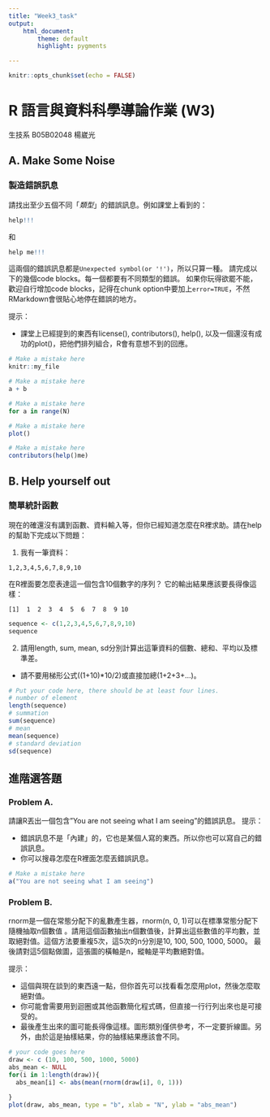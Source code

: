 ```yaml
---
title: "Week3_task"
output: 
    html_document:
        theme: default
        highlight: pygments

---
```


```r
knitr::opts_chunk$set(echo = FALSE)
```

R 語言與資料科學導論作業 (W3)
=============================

生技系 B05B02048 楊崴光


## A. Make Some Noise

### 製造錯誤訊息
請找出至少五個不同「*類型*」的錯誤訊息。例如課堂上看到的：
```r
help!!!
```

和

```r
help me!!!
```

這兩個的錯誤訊息都是`Unexpected symbol(or '!')`，所以只算一種。
請完成以下的幾個code blocks。每一個都要有不同類型的錯誤。
如果你玩得欲罷不能，歡迎自行增加code blocks，記得在chunk option中要加上`error=TRUE`，不然RMarkdown會很貼心地停在錯誤的地方。

提示：  

* 課堂上已經提到的東西有license(), contributors(), help(), 
  以及一個還沒有成功的plot()，把他們排列組合，R會有意想不到的回應。

```r
# Make a mistake here
knitr::my_file
```

```r
# Make a mistake here
a + b
```

```r
# Make a mistake here
for a in range(N)
```

```r
# Make a mistake here
plot()
```

```r
# Make a mistake here
contributors(help()me)
```

## B. Help yourself out

### 簡單統計函數
現在的確還沒有講到函數、資料輸入等，但你已經知道怎麼在R裡求助。請在help的幫助下完成以下問題：


1. 我有一筆資料：
```
1,2,3,4,5,6,7,8,9,10
```
在R裡面要怎麼表達這一個包含10個數字的序列？
它的輸出結果應該要長得像這樣：
```
[1]  1  2  3  4  5  6  7  8  9 10
```
```r
sequence <- c(1,2,3,4,5,6,7,8,9,10)
sequence
```

2. 請用length, sum, mean, sd分別計算出這筆資料的個數、總和、平均以及標準差。  
* 請不要用梯形公式((1+10)*10/2)或直接加總(1+2+3+...)。

```r
# Put your code here, there should be at least four lines.
# number of element
length(sequence)
# summation
sum(sequence)
# mean
mean(sequence)
# standard deviation
sd(sequence)
```

## 進階選答題

### Problem A.

請讓R丟出一個包含"You are not seeing what I am seeing"的錯誤訊息。
提示：

* 錯誤訊息不是「內建」的，它也是某個人寫的東西。所以你也可以寫自己的錯誤訊息。
* 你可以搜尋怎麼在R裡面怎麼丟錯誤訊息。

```r
# Make a mistake here
a("You are not seeing what I am seeing")
```

### Problem B.

rnorm是一個在常態分配下的亂數產生器，rnorm(n, 0, 1)可以在標準常態分配下隨機抽取n個數值 。請用這個函數抽出n個數值後，計算出這些數值的平均數，並取絕對值。這個方法要重複5次，這5次的n分別是10, 100, 500, 1000, 5000。 最後請對這5個點做圖，這張圖的橫軸是n，縱軸是平均數絕對值。

提示：  

* 這個與現在談到的東西遠一點，但你首先可以找看看怎麼用plot，然後怎麼取絕對值。
* 你可能會需要用到迴圈或其他函數簡化程式碼，但直接一行行列出來也是可接受的。
* 最後產生出來的圖可能長得像這樣。圖形類別僅供參考，不一定要折線圖。另外，由於這是抽樣結果，你的抽樣結果應該會不同。

```r
# your code goes here
draw <- c (10, 100, 500, 1000, 5000)
abs_mean <- NULL
for(i in 1:length(draw)){
  abs_mean[i] <- abs(mean(rnorm(draw[i], 0, 1)))
  
}
plot(draw, abs_mean, type = "b", xlab = "N", ylab = "abs_mean")
```


